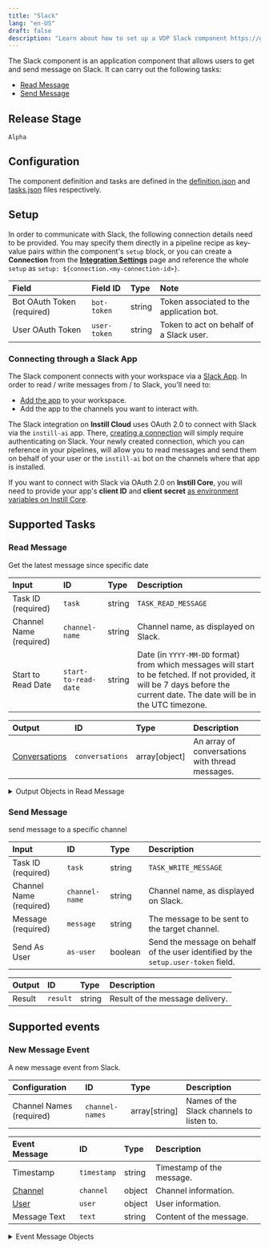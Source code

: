 ```yaml
---
title: "Slack"
lang: "en-US"
draft: false
description: "Learn about how to set up a VDP Slack component https://github.com/instill-ai/instill-core"
---
```


The Slack component is an application component that allows users to get and send message on Slack.
It can carry out the following tasks:
- [Read Message](#read-message)
- [Send Message](#send-message)



## Release Stage

`Alpha`



## Configuration

The component definition and tasks are defined in the [definition.json](https://github.com/instill-ai/pipeline-backend/blob/main/pkg/component/application/slack/v0/config/definition.json) and [tasks.json](https://github.com/instill-ai/pipeline-backend/blob/main/pkg/component/application/slack/v0/config/tasks.json) files respectively.




## Setup


In order to communicate with Slack, the following connection details need to be
provided. You may specify them directly in a pipeline recipe as key-value pairs
within the component's `setup` block, or you can create a **Connection** from
the [**Integration Settings**](https://www.instill.tech/docs/vdp/integration)
page and reference the whole `setup` as `setup:
${connection.<my-connection-id>}`.

<div class="markdown-col-no-wrap" data-col-1 data-col-2>

| Field | Field ID | Type | Note |
| :--- | :--- | :--- | :--- |
| Bot OAuth Token (required) | `bot-token` | string | Token associated to the application bot.  |
| User OAuth Token | `user-token` | string | Token to act on behalf of a Slack user.  |

</div>

### Connecting through a Slack App

The Slack component connects with your workspace via a [Slack
App](https://api.slack.com/docs/apps). In order to read / write messages from / to Slack, you'll need to:

- [Add the
  app](https://slack.com/intl/en-gb/help/articles/202035138-Add-apps-to-your-Slack-workspace)
  to your workspace.
- Add the app to the channels you want to interact with.

The Slack integration on **Instill Cloud** uses OAuth 2.0 to connect with Slack
via the `instill-ai` app. There, [creating a
connection](https://www.instill.tech/docs/vdp/integration#creating-a-connection)
will simply require authenticating on Slack. Your newly created connection,
which you can reference in your pipelines, will allow you to read messages and
send them on behalf of your user or the `instill-ai` bot on the channels where
that app is installed.

If you want to connect with Slack via OAuth 2.0 on **Instill Core**, you will
need to provide your app's **client ID** and **client secret** [as environment
variables on Instill
Core](https://github.com/instill-ai/instill-core/blob/main/.env.component).



## Supported Tasks

### Read Message

Get the latest message since specific date

<div class="markdown-col-no-wrap" data-col-1 data-col-2>

| Input | ID | Type | Description |
| :--- | :--- | :--- | :--- |
| Task ID (required) | `task` | string | `TASK_READ_MESSAGE` |
| Channel Name (required) | `channel-name` | string | Channel name, as displayed on Slack. |
| Start to Read Date | `start-to-read-date` | string | Date (in `YYYY-MM-DD` format) from which messages will start to be fetched. If not provided, it will be 7 days before the current date. The date will be in the UTC timezone. |
</div>






<div class="markdown-col-no-wrap" data-col-1 data-col-2>

| Output | ID | Type | Description |
| :--- | :--- | :--- | :--- |
| [Conversations](#read-message-conversations) | `conversations` | array[object] | An array of conversations with thread messages. |
</div>

<details>
<summary> Output Objects in Read Message</summary>

<h4 id="read-message-conversations">Conversations</h4>

<div class="markdown-col-no-wrap" data-col-1 data-col-2>

| Field | Field ID | Type | Note |
| :--- | :--- | :--- | :--- |
| Last Date | `last-date` | string | Date of the last message. |
| Start Conversation Message | `message` | string | message to start a conversation. |
| Start Date | `start-date` | string | when a conversation starts. |
| [Replied messages](#read-message-replied-messages) | `thread-reply-messages` | array | replies in a conversation. |
| User UID | `user-id` | string | unique id from Slack. |
| User Name | `user-name` | string | user name in Slack. |
</div>

<h4 id="read-message-replied-messages">Replied Messages</h4>

<div class="markdown-col-no-wrap" data-col-1 data-col-2>

| Field | Field ID | Type | Note |
| :--- | :--- | :--- | :--- |
| Replied Time | `datetime` | string | replied datetime. |
| Replied Message | `message` | string | message to reply a conversation. |
| User UID | `user-id` | string | unique id from Slack. |
| User Name | `user-name` | string | user name in Slack. |
</div>
</details>


### Send Message

send message to a specific channel

<div class="markdown-col-no-wrap" data-col-1 data-col-2>

| Input | ID | Type | Description |
| :--- | :--- | :--- | :--- |
| Task ID (required) | `task` | string | `TASK_WRITE_MESSAGE` |
| Channel Name (required) | `channel-name` | string | Channel name, as displayed on Slack. |
| Message (required) | `message` | string | The message to be sent to the target channel. |
| Send As User | `as-user` | boolean | Send the message on behalf of the user identified by the <code>setup.user-token</code> field. |
</div>






<div class="markdown-col-no-wrap" data-col-1 data-col-2>

| Output | ID | Type | Description |
| :--- | :--- | :--- | :--- |
| Result | `result` | string | Result of the message delivery. |
</div>



## Supported events

### New Message Event

A new message event from Slack.

<div class="markdown-col-no-wrap" data-col-1 data-col-2>

| Configuration | ID | Type | Description |
| :--- | :--- | :--- | :--- |
| Channel Names (required) | `channel-names` | array[string] | Names of the Slack channels to listen to. |
</div>

<div class="markdown-col-no-wrap" data-col-1 data-col-2>

| Event Message | ID | Type | Description |
| :--- | :--- | :--- | :--- |
| Timestamp | `timestamp` | string | Timestamp of the message. |
| [Channel](#new-message-channel) | `channel` | object | Channel information. |
| [User](#new-message-user) | `user` | object | User information. |
| Message Text | `text` | string | Content of the message. |
</div>

<details>
<summary>Event Message Objects</summary>

<h4 id="new-message-channel">Channel</h4>

<div class="markdown-col-no-wrap" data-col-1 data-col-2>

| Field | Field ID | Type | Note |
| :--- | :--- | :--- | :--- |
| Channel ID | `id` | string | Unique ID of the Slack channel. |
| Channel Name | `name` | string | Name of the Slack channel. |
</div>

<h4 id="new-message-user">User</h4>

<div class="markdown-col-no-wrap" data-col-1 data-col-2>

| Field | Field ID | Type | Note |
| :--- | :--- | :--- | :--- |
| User ID | `id` | string | Unique ID of the Slack user. |
| User Name | `name` | string | Username of the Slack user. |
| Real Name | `real-name` | string | Real name of the Slack user. |
| [Profile](#new-message-user-profile) | `profile` | object | User profile information. |
</div>

<h4 id="new-message-user-profile">Profile</h4>

<div class="markdown-col-no-wrap" data-col-1 data-col-2>

| Field | Field ID | Type | Note |
| :--- | :--- | :--- | :--- |
| Display Name | `display-name` | string | Display name of the Slack user. |
</div>
</details>